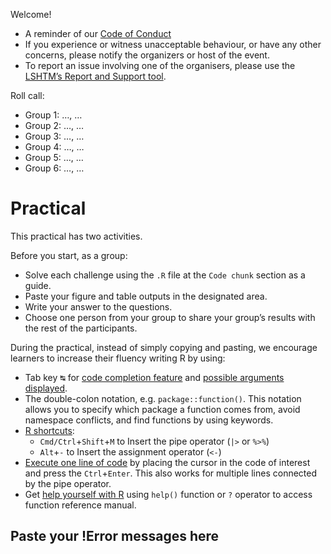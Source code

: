 Welcome!

- A reminder of our [Code of Conduct](https://github.com/epiverse-trace/.github/blob/main/CODE_OF_CONDUCT.md)
- If you experience or witness unacceptable behaviour, or have any other concerns, please notify the organizers or host of the event.
- To report an issue involving one of the organisers, please use the [LSHTM’s Report and Support tool](https://reportandsupport.lshtm.ac.uk/).


Roll call:

- Group 1: ..., ...
- Group 2: ..., ...
- Group 3: ..., ...
- Group 4: ..., ...
- Group 5: ..., ...
- Group 6: ..., ...


# Practical

<!-- visible for learners and instructors at practical -->

This practical has two activities.

Before you start, as a group:

<!-- - Create one copy of the Posit Cloud project using the link provided: `<paste link>`. -->
- Solve each challenge using the `.R` file at the `Code chunk` section as a guide.
- Paste your figure and table outputs in the designated area.
- Write your answer to the questions.
- Choose one person from your group to share your group's results with the rest of the participants.


During the practical, instead of simply copying and pasting, we encourage learners to increase their fluency writing R by using:

- Tab key <kbd>↹</kbd> 
for [code completion feature](https://support.posit.co/hc/en-us/articles/205273297-Code-Completion-in-the-RStudio-IDE) and [possible arguments displayed](https://docs.posit.co/ide/user/ide/guide/code/console.html). 
- The double-colon notation, e.g. `package::function()`. This notation allows you to specify which package a function comes from, avoid namespace conflicts, and find functions by using keywords.
- [R shortcuts](https://positron.posit.co/keyboard-shortcuts.html#r-shortcuts):
    - `Cmd/Ctrl`+`Shift`+`M` to Insert the pipe operator (`|>` or `%>%`)
    - `Alt`+`-` to Insert the assignment operator (`<-`)
- [Execute one line of code](https://docs.posit.co/ide/user/ide/guide/code/execution.html) by placing the cursor in the code of interest and press the `Ctrl`+`Enter`. This also works for multiple lines connected by the pipe operator.
- Get [help yourself with R](https://www.r-project.org/help.html) using `help()` function or `?` operator to access function reference manual.


## Paste your !Error messages here

```







```